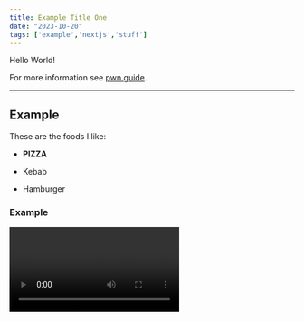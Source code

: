 ```yaml
---
title: Example Title One
date: "2023-10-20"
tags: ['example','nextjs','stuff']
---
```


<CustomImage src="https://raw.githubusercontent.com/Vishal-Chandrasekaran/test-mdx-blogposts/main/images/html.png" alt="ChatGPT provides the benefits of Static-Site Generation" />


Hello World!



For more information see [pwn.guide](https://pwn.guide).

---

## Example

These are the foods I like:

- **PIZZA**

- Kebab

- Hamburger

### Example

<Video id="0MhVkKHYUAY?si=2b0FcG19Vce_51HB"/>

I love to code. Here is an example JavaScript code:

```js
console.log("Example")
```

We can also create a table.

| Wrestler                | Origin       |
| ----------------------- | ------------ | 
| Mike                    | USA          |
| John                    | UK           |
| Steeve                  | Australia    |
